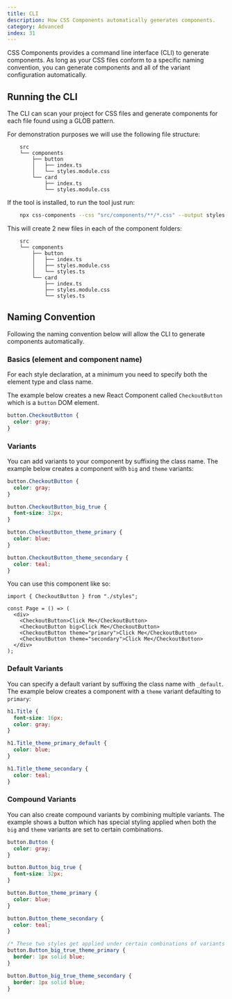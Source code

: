 ```yaml
---
title: CLI
description: How CSS Components automatically generates components.
category: Advanced
index: 31
---
```


CSS Components provides a command line interface (CLI) to generate components. As long as your CSS files conform to a specific naming convention, you can generate components and all of the variant configuration automatically.

## Running the CLI

The CLI can scan your project for CSS files and generate components for each file found using a GLOB pattern.

For demonstration purposes we will use the following file structure:

```tree
    src
    └── components
        ├── button
        │   ├── index.ts
        │   └── styles.module.css
        └── card
            ├── index.ts
            └── styles.module.css
```

If the tool is installed, to run the tool just run:

```bash
    npx css-components --css "src/components/**/*.css" --output styles.ts
```

This will create 2 new files in each of the component folders:

```tree
    src
    └── components
        ├── button
        │   ├── index.ts
        │   ├── styles.module.css
        │   └── styles.ts
        └── card
            ├── index.ts
            ├── styles.module.css
            └── styles.ts
```

## Naming Convention

Following the naming convention below will allow the CLI to generate components automatically.

### Basics (element and component name)

For each style declaration, at a minimum you need to specify both the element type and class name.

The example below creates a new React Component called `CheckoutButton` which is a `button` DOM element.

```css
button.CheckoutButton {
  color: gray;
}
```

### Variants

You can add variants to your component by suffixing the class name. The example below creates a component with `big` and `theme` variants:

```css
button.CheckoutButton {
  color: gray;
}

button.CheckoutButton_big_true {
  font-size: 32px;
}

button.CheckoutButton_theme_primary {
  color: blue;
}

button.CheckoutButton_theme_secondary {
  color: teal;
}
```

You can use this component like so:

```tsx
import { CheckoutButton } from "./styles";

const Page = () => (
  <div>
    <CheckoutButton>Click Me</CheckoutButton>
    <CheckoutButton big>Click Me</CheckoutButton>
    <CheckoutButton theme="primary">Click Me</CheckoutButton>
    <CheckoutButton theme="secondary">Click Me</CheckoutButton>
  </div>
);
```

### Default Variants

You can specify a default variant by suffixing the class name with `_default`. The example below creates a component with a `theme` variant defaulting to `primary`:

```css
h1.Title {
  font-size: 16px;
  color: gray;
}

h1.Title_theme_primary_default {
  color: blue;
}

h1.Title_theme_secondary {
  color: teal;
}
```

### Compound Variants

You can also create compound variants by combining multiple variants. The example shows a button which has special styling applied when both the `big` and `theme` variants are set to certain combinations.

```css
button.Button {
  color: gray;
}

button.Button_big_true {
  font-size: 32px;
}

button.Button_theme_primary {
  color: blue;
}

button.Button_theme_secondary {
  color: teal;
}

/* These two styles get applied under certain combinations of variants */
button.Button_big_true_theme_primary {
  border: 1px solid blue;
}

button.Button_big_true_theme_secondary {
  border: 1px solid blue;
}
```
